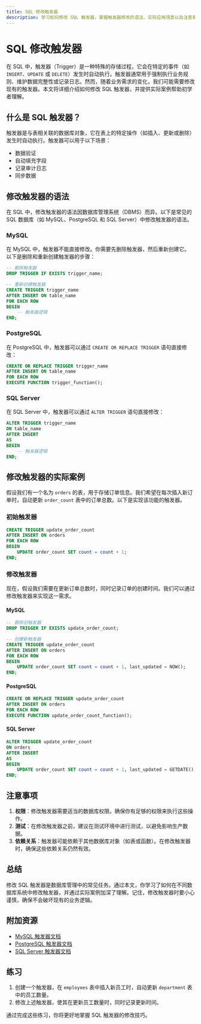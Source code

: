 ```yaml
---
title: SQL 修改触发器
description: 学习如何修改 SQL 触发器，掌握触发器修改的语法、实际应用场景以及注意事项。
---
```


# SQL 修改触发器

在 SQL 中，触发器（Trigger）是一种特殊的存储过程，它会在特定的事件（如 `INSERT`、`UPDATE` 或 `DELETE`）发生时自动执行。触发器通常用于强制执行业务规则、维护数据完整性或记录日志。然而，随着业务需求的变化，我们可能需要修改现有的触发器。本文将详细介绍如何修改 SQL 触发器，并提供实际案例帮助初学者理解。

## 什么是 SQL 触发器？

触发器是与表相关联的数据库对象，它在表上的特定操作（如插入、更新或删除）发生时自动执行。触发器可以用于以下场景：

- 数据验证
- 自动填充字段
- 记录审计日志
- 同步数据

## 修改触发器的语法

在 SQL 中，修改触发器的语法因数据库管理系统（DBMS）而异。以下是常见的 SQL 数据库（如 MySQL、PostgreSQL 和 SQL Server）中修改触发器的语法。

### MySQL

在 MySQL 中，触发器不能直接修改。你需要先删除触发器，然后重新创建它。以下是删除和重新创建触发器的步骤：

```sql
-- 删除触发器
DROP TRIGGER IF EXISTS trigger_name;

-- 重新创建触发器
CREATE TRIGGER trigger_name
AFTER INSERT ON table_name
FOR EACH ROW
BEGIN
    -- 触发器逻辑
END;
```

### PostgreSQL

在 PostgreSQL 中，触发器可以通过 `CREATE OR REPLACE TRIGGER` 语句直接修改：

```sql
CREATE OR REPLACE TRIGGER trigger_name
AFTER INSERT ON table_name
FOR EACH ROW
EXECUTE FUNCTION trigger_function();
```

### SQL Server

在 SQL Server 中，触发器可以通过 `ALTER TRIGGER` 语句直接修改：

```sql
ALTER TRIGGER trigger_name
ON table_name
AFTER INSERT
AS
BEGIN
    -- 触发器逻辑
END;
```

## 修改触发器的实际案例

假设我们有一个名为 `orders` 的表，用于存储订单信息。我们希望在每次插入新订单时，自动更新 `order_count` 表中的订单总数。以下是实现该功能的触发器。

### 初始触发器

```sql
CREATE TRIGGER update_order_count
AFTER INSERT ON orders
FOR EACH ROW
BEGIN
    UPDATE order_count SET count = count + 1;
END;
```

### 修改触发器

现在，假设我们需要在更新订单总数时，同时记录订单的创建时间。我们可以通过修改触发器来实现这一需求。

#### MySQL

```sql
-- 删除旧触发器
DROP TRIGGER IF EXISTS update_order_count;

-- 创建新触发器
CREATE TRIGGER update_order_count
AFTER INSERT ON orders
FOR EACH ROW
BEGIN
    UPDATE order_count SET count = count + 1, last_updated = NOW();
END;
```

#### PostgreSQL

```sql
CREATE OR REPLACE TRIGGER update_order_count
AFTER INSERT ON orders
FOR EACH ROW
EXECUTE FUNCTION update_order_count_function();
```

#### SQL Server

```sql
ALTER TRIGGER update_order_count
ON orders
AFTER INSERT
AS
BEGIN
    UPDATE order_count SET count = count + 1, last_updated = GETDATE();
END;
```

## 注意事项

1. **权限**：修改触发器需要适当的数据库权限。确保你有足够的权限来执行这些操作。
2. **测试**：在修改触发器之前，建议在测试环境中进行测试，以避免影响生产数据。
3. **依赖关系**：触发器可能依赖于其他数据库对象（如表或函数）。在修改触发器时，确保这些依赖关系仍然有效。

## 总结

修改 SQL 触发器是数据库管理中的常见任务。通过本文，你学习了如何在不同数据库系统中修改触发器，并通过实际案例加深了理解。记住，修改触发器时要小心谨慎，确保不会破坏现有的业务逻辑。

## 附加资源

- [MySQL 触发器文档](https://dev.mysql.com/doc/refman/8.0/en/triggers.html)
- [PostgreSQL 触发器文档](https://www.postgresql.org/docs/current/sql-createtrigger.html)
- [SQL Server 触发器文档](https://docs.microsoft.com/en-us/sql/t-sql/statements/alter-trigger-transact-sql)

## 练习

1. 创建一个触发器，在 `employees` 表中插入新员工时，自动更新 `department` 表中的员工数量。
2. 修改上述触发器，使其在更新员工数量时，同时记录更新时间。

通过完成这些练习，你将更好地掌握 SQL 触发器的修改技巧。